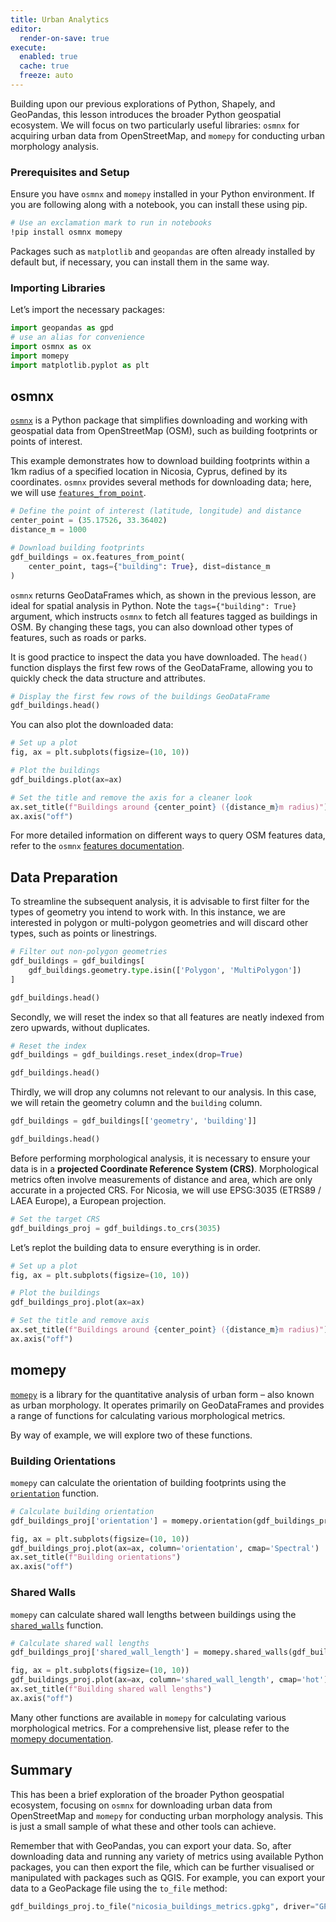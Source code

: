 ```yaml
---
title: Urban Analytics
editor:
  render-on-save: true
execute:
  enabled: true
  cache: true
  freeze: auto
---
```


Building upon our previous explorations of Python, Shapely, and GeoPandas, this lesson introduces the broader Python geospatial ecosystem. We will focus on two particularly useful libraries: `osmnx` for acquiring urban data from OpenStreetMap, and `momepy` for conducting urban morphology analysis.

### Prerequisites and Setup

Ensure you have `osmnx` and `momepy` installed in your Python environment. If you are following along with a notebook, you can install these using pip.

```bash
# Use an exclamation mark to run in notebooks
!pip install osmnx momepy
```

Packages such as `matplotlib` and `geopandas` are often already installed by default but, if necessary, you can install them in the same way.

### Importing Libraries

Let's import the necessary packages:

```python
import geopandas as gpd
# use an alias for convenience
import osmnx as ox
import momepy
import matplotlib.pyplot as plt
```

## osmnx

[`osmnx`](https://osmnx.readthedocs.io/) is a Python package that simplifies downloading and working with geospatial data from OpenStreetMap (OSM), such as building footprints or points of interest.

This example demonstrates how to download building footprints within a 1km radius of a specified location in Nicosia, Cyprus, defined by its coordinates. `osmnx` provides several methods for downloading data; here, we will use [`features_from_point`](https://osmnx.readthedocs.io/en/stable/user-reference.html#osmnx.features.features_from_point).

```python
# Define the point of interest (latitude, longitude) and distance
center_point = (35.17526, 33.36402)
distance_m = 1000

# Download building footprints
gdf_buildings = ox.features_from_point(
    center_point, tags={"building": True}, dist=distance_m
)
```

`osmnx` returns GeoDataFrames which, as shown in the previous lesson, are ideal for spatial analysis in Python. Note the `tags={"building": True}` argument, which instructs `osmnx` to fetch all features tagged as buildings in OSM. By changing these tags, you can also download other types of features, such as roads or parks.

It is good practice to inspect the data you have downloaded. The `head()` function displays the first few rows of the GeoDataFrame, allowing you to quickly check the data structure and attributes.

```python
# Display the first few rows of the buildings GeoDataFrame
gdf_buildings.head()
```

You can also plot the downloaded data:

```python
# Set up a plot
fig, ax = plt.subplots(figsize=(10, 10))

# Plot the buildings
gdf_buildings.plot(ax=ax)

# Set the title and remove the axis for a cleaner look
ax.set_title(f"Buildings around {center_point} ({distance_m}m radius)")
ax.axis("off")
```

For more detailed information on different ways to query OSM features data, refer to the `osmnx` [features documentation](https://osmnx.readthedocs.io/en/stable/user-reference.html#module-osmnx.features).

## Data Preparation

To streamline the subsequent analysis, it is advisable to first filter for the types of geometry you intend to work with. In this instance, we are interested in polygon or multi-polygon geometries and will discard other types, such as points or linestrings.

```python
# Filter out non-polygon geometries
gdf_buildings = gdf_buildings[
    gdf_buildings.geometry.type.isin(['Polygon', 'MultiPolygon'])
]

gdf_buildings.head()
```

Secondly, we will reset the index so that all features are neatly indexed from zero upwards, without duplicates.

```python
# Reset the index
gdf_buildings = gdf_buildings.reset_index(drop=True)

gdf_buildings.head()
```

Thirdly, we will drop any columns not relevant to our analysis. In this case, we will retain the geometry column and the `building` column.

```python
gdf_buildings = gdf_buildings[['geometry', 'building']]

gdf_buildings.head()
```

Before performing morphological analysis, it is necessary to ensure your data is in a **projected Coordinate Reference System (CRS)**. Morphological metrics often involve measurements of distance and area, which are only accurate in a projected CRS. For Nicosia, we will use EPSG:3035 (ETRS89 / LAEA Europe), a European projection.

```python
# Set the target CRS
gdf_buildings_proj = gdf_buildings.to_crs(3035)
```

Let's replot the building data to ensure everything is in order.

```python
# Set up a plot
fig, ax = plt.subplots(figsize=(10, 10))

# Plot the buildings
gdf_buildings_proj.plot(ax=ax)

# Set the title and remove axis
ax.set_title(f"Buildings around {center_point} ({distance_m}m radius)")
ax.axis("off")
```

## momepy

[`momepy`](https://momepy.readthedocs.io/) is a library for the quantitative analysis of urban form – also known as urban morphology. It operates primarily on GeoDataFrames and provides a range of functions for calculating various morphological metrics.

By way of example, we will explore two of these functions.

### Building Orientations

`momepy` can calculate the orientation of building footprints using the [`orientation`](https://docs.momepy.org/en/stable/api/momepy.orientation.html) function.

```python
# Calculate building orientation
gdf_buildings_proj['orientation'] = momepy.orientation(gdf_buildings_proj)

fig, ax = plt.subplots(figsize=(10, 10))
gdf_buildings_proj.plot(ax=ax, column='orientation', cmap='Spectral')
ax.set_title(f"Building orientations")
ax.axis("off")
```

### Shared Walls

`momepy` can calculate shared wall lengths between buildings using the [`shared_walls`](https://docs.momepy.org/en/stable/api/momepy.shared_walls.html) function.

```python
# Calculate shared wall lengths
gdf_buildings_proj['shared_wall_length'] = momepy.shared_walls(gdf_buildings_proj)

fig, ax = plt.subplots(figsize=(10, 10))
gdf_buildings_proj.plot(ax=ax, column='shared_wall_length', cmap='hot')
ax.set_title(f"Building shared wall lengths")
ax.axis("off")
```

Many other functions are available in `momepy` for calculating various morphological metrics. For a comprehensive list, please refer to the [momepy documentation](https://docs.momepy.org/en/stable/api.html).

## Summary

This has been a brief exploration of the broader Python geospatial ecosystem, focusing on `osmnx` for downloading urban data from OpenStreetMap and `momepy` for conducting urban morphology analysis. This is just a small sample of what these and other tools can achieve.

Remember that with GeoPandas, you can export your data. So, after downloading data and running any variety of metrics using available Python packages, you can then export the file, which can be further visualised or manipulated with packages such as QGIS. For example, you can export your data to a GeoPackage file using the `to_file` method:

```python
gdf_buildings_proj.to_file("nicosia_buildings_metrics.gpkg", driver="GPKG")
```
